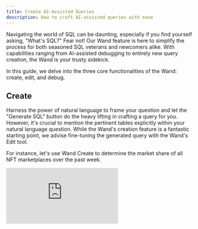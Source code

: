 ```yaml
---
title: Create AI-Assisted Queries
description: How to craft AI-assisted queries with ease
---
```


Navigating the world of SQL can be daunting, especially if you find yourself asking, "What's SQL?" Fear not! Our Wand feature is here to simplify the process for both seasoned SQL veterans and newcomers alike. With capabilities ranging from AI-assisted debugging to entirely new query creation, the Wand is your trusty sidekick. 

In this guide, we delve into the three core functionalities of the Wand: create, edit, and debug.

## Create
Harness the power of natural language to frame your question and let the "Generate SQL" button do the heavy lifting in crafting a query for you. However, it's crucial to mention the pertinent tables explicitly within your natural language question. While the Wand's creation feature is a fantastic starting point, we advise fine-tuning the generated query with the Wand's Edit tool.

For instance, let's use Wand Create to determine the market share of all NFT marketplaces over the past week.

<div
  style={{
    position: "relative",
    paddingBottom: "calc(55.052083333333336% + 41px)",
    height: 0,
    width: "100%"
  }}
>
  <iframe
    src="https://demo.arcade.software/n6JKvBLgqv7svcT5rX6h?embed"
    frameBorder={0}
    loading="lazy"
    webkitallowfullscreen=""
    mozallowfullscreen=""
    allowFullScreen=""
    style={{
      position: "absolute",
      top: 0,
      left: 0,
      width: "100%",
      height: "100%",
      colorScheme: "light"
    }}
    title="Wand Create"
  />
</div>

## Edit
Modify an existing SQL query using a natural language prompt. As with Wand Create, it's essential to specify any additional tables that the query might require.

Building on our previous example, we'll employ Wand Edit to filter out any wash trading volume, ensuring a more accurate market share calculation.

<div
  style={{
    position: "relative",
    paddingBottom: "calc(55.052083333333336% + 41px)",
    height: 0,
    width: "100%"
  }}
>
  <iframe
    src="https://demo.arcade.software/GcdDQMzWcaNG0wJCSdeM?embed"
    frameBorder={0}
    loading="lazy"
    webkitallowfullscreen=""
    mozallowfullscreen=""
    allowFullScreen=""
    style={{
      position: "absolute",
      top: 0,
      left: 0,
      width: "100%",
      height: "100%",
      colorScheme: "light"
    }}
    title="Wand Edit"
  />
</div>

For more ideas on how Edit can help you, please visit [this doc page](./../../app/wand-llm.md). 

## Debug
Errors in SQL can be frustrating, especially when they arise from minor oversights like a missing comma or a forgotten 'group by' clause. Enter Wand Debug, your saving grace. Whenever your query encounters an error, simply hit the "Fix Query" button and let the Wand work its magic.

<div
  style={{
    position: "relative",
    paddingBottom: "calc(55.052083333333336% + 41px)",
    height: 0,
    width: "100%"
  }}
>
  <iframe
    src="https://demo.arcade.software/ZrlVuDBEKLHDVBx4jS2H?embed"
    frameBorder={0}
    loading="lazy"
    webkitallowfullscreen=""
    mozallowfullscreen=""
    allowFullScreen=""
    style={{
      position: "absolute",
      top: 0,
      left: 0,
      width: "100%",
      height: "100%",
      colorScheme: "light"
    }}
    title="Debug query"
  />
</div>

With the Wand at your disposal, SQL queries become a breeze, allowing you to focus on deriving insights and making informed decisions. Happy querying!